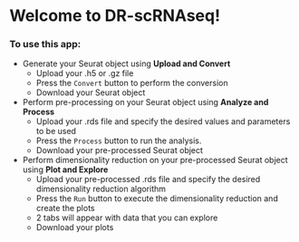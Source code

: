 # Welcome to DR-scRNAseq!

### To use this app:

-   Generate your Seurat object using **Upload and Convert**
    - Upload your .h5 or .gz file
    - Press the `Convert` button to perform the conversion
    - Download your Seurat object
-   Perform pre-processing on your Seurat object using **Analyze and Process**
    - Upload your .rds file and specify the desired values and parameters to be used
    - Press the `Process` button to run the analysis.
    - Download your pre-processed Seurat object
-   Perform dimensionality reduction on your pre-processed Seurat object using **Plot and Explore**
    - Upload your pre-processed .rds file and specify the desired dimensionality reduction algorithm
    - Press the `Run` button to execute the dimensionality reduction and create the plots
    - 2 tabs will appear with data that you can explore
    - Download your plots
